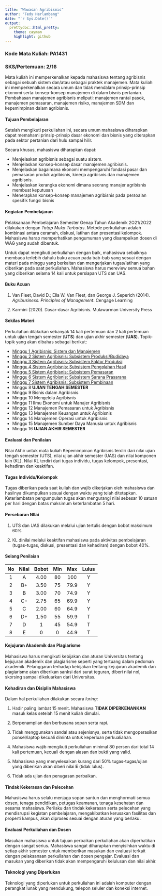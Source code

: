 ```yaml
---
title: "Wawasan Agribisnis"
author: "Tedy Herlambang"
date: "`r Sys.Date()`"
output:
  prettydoc::html_pretty:
    theme: cayman
    highlight: github
---
```


### Kode Mata Kuliah: PA1431
### SKS/Pertemuan: 2/16


Mata kuliah ini memperkenalkan kepada mahasiswa tentang agribisnis sebagai sebuah sistem dan/atau sebagai praktek manajemen. Mata kuliah ini memperkenalkan secara umum dan tidak mendalam prinsip-prinsip ekonomi serta konsep-konsep manajemen di dalam bisnis pertanian. Pembahasan manajemen agribisnis meliputi: manajemen rantai pasok, manajemen pemasaran, manajemen risiko, manajemen SDM dan kepemimpinan dalam agribisnis.

#### Tujuan Pembelajaran

Setelah mengikuti perkuliahan ini, secara umum mahasiswa diharapkan dapat memahami prinsip-prinsip dasar ekonomi dan bisnis yang diterapkan pada sektor pertanian dari hulu sampai hilir.

Secara khusus, mahasiswa diharapkan dapat:

* Menjelaskan agribisnis sebagai suatu sistem.
* Menjelaskan konsep-konsep dasar manajemen agribisnis.
* Menjelaskan bagaimana ekonomi mempengaruhi fondasi pasar dan pemasaran produk agribisnis, kinerja agribisnis dan manajemen agribisnis.
* Menjelaskan kerangka ekonomi dimana seorang manajer agribisnis membuat keputusan
* Menerapkan konsep-konsep manajemen agribisnis pada persoalan spesifik fungsi bisnis


#### Kegiatan Pembelajaran

Pelaksanaan Pembelajaran Semester Genap Tahun Akademik 2O21/2O22 dilakukan dengan *Tatap Muka Terbatas*. Metode perkuliahan adalah kombinasi antara ceramah, diskusi, latihan dan presentasi kelompok. Mahasiswa harap memperhatikan pengumuman yang disampaikan dosen di WAG yang sudah dibentuk. 

Untuk dapat mengikuti perkuliahan dengan baik, mahasiswa sebaiknya membaca terlebih dahulu buku acuan pada bab-bab yang sesuai dengan materi pada minggu yang berkaitan dan mengerjakan tugas/latihan yang diberikan pada saat perkuliahan. Mahasiswa harus mereview semua bahan yang diberikan selama 14 kali untuk persiapan UTS dan UAS. 

#### Buku Acuan

1. Van Fleet, David D.; Ella W. Van Fleet, dan George J. Seperich (2014). *Agribusiness: Principles of Management*. Cengage Learning

2. Karmini (2020). Dasar-dasar Agribisnis. Mulawarman University Press

#### Sekilas Materi

Perkuliahan dilakukan sebanyak 14 kali pertemuan dan 2 kali pertemuan untuk
ujian tengah semester (**UTS**) dan ujian akhir semester (**UAS**). Topik-topik yang akan dibahas sebagai berikut:


* [Minggu 1 Agribisnis: Sistem dan Manajemen](https://bangtedy.github.io/wasagri/materi/minggu1#1)
* [Minggu 2 Sistem Agribisnis: Subsistem Produksi/Budidaya](https://bangtedy.github.io/wasagri/materi/minggu2#1)
* [Minggu 3 Sistem Agribisnis: Subsistem Faktor Produksi](https://bangtedy.github.io/wasagri/materi/minggu3#1)
* [Minggu 4 Sistem Agribisnis: Subsistem Pengolahan Hasil](https://bangtedy.github.io/wasagri/materi/minggu4#1)
* [Minggu 5 Sistem Agribisnis: Subsistem Pemasaran](https://bangtedy.github.io/wasagri/materi/minggu5#1)
* [Minggu 6 Sistem Agribisnis: Subsistem Sarana Prasarana](https://bangtedy.github.io/wasagri/materi/minggu6#1)
* [Minggu 7 Sistem Agribisnis: Subsistem Pembinaan](https://bangtedy.github.io/wasagri/materi/minggu8#1)
* Minggu 8 **UJIAN TENGAH SEMESTER**
* Minggu 9 Bisnis dalam Agribisnis 
* Minggu 10 Mengelola Agribisnis
* Minggu 11 Ilmu Ekonomi untuk Manajer Agribisnis
* Minggu 12 Manajemen Pemasaran untuk Agribisnis
* Minggu 13 Manajemen Keuangan untuk Agribisnis
* Minggu 14 Manajemen Operasi untuk Agribisnis
* Minggu 15 Manajemen Sumber Daya Manusia untuk Agribisnis
* Minggu 16 **UJIAN AKHIR SEMESTER**

#### Evaluasi dan Penilaian

Nilai Akhir untuk mata kuliah Kepemimpinan Agribisnis terdiri dari nilai ujian tengah semester (UTS), nilai ujian akhir semester (UAS) dan nilai komponen lain (KL). Nilai KL terdiri dari tugas individu, tugas kelompok, presentasi, kehadiran dan keaktifan. 

#### Tugas Individu/Kelompok

Tugas diberikan pada saat kuliah dan wajib dikerjakan oleh mahasiswa dan
hasilnya dikumpulkan sesuai dengan waktu yang telah ditetapkan. Keterlambatan pengumpulan tugas akan mengurangi nilai sebesar 10 satuan per hari dengan batas maksimum keterlambatan 5 hari.

#### Persebaran NIlai

1. UTS dan UAS dilakukan melalui ujian tertulis dengan bobot maksimum 60%

2. KL dinilai melalui keaktifan mahasiswa pada aktivitas pembelajaran (tugas-tugas, diskusi, presentasi dan kehadiran) dengan bobot 40%.

#### Selang Penilaian

|No|Nilai|Bobot|Min|Max|Lulus|
|:---:|:---:|:---:|:---:|:---:|:---:|
|1  | A |4.00|80|100|Y|
|2  |B+|3.50|75|79.9|Y|
|3 | B |3.00 | 70|74.9|Y|
|4 | C+ | 2.75| 65| 69.9| Y|
|5|C|2.00|60|64.9|Y|
|6|D+|1.50| 55 |59.9| T|
|7|D|1| 45|54.9| T|
|8|E|0|0|44.9| T|

#### Kejujuran Akademik dan Plagiarisme 

Mahasiswa harus mengikuti kebijakan dan aturan Universitas tentang kejujuran akademik dan plagiarisme seperti yang tertuang dalam pedoman akademik. Pelanggaran terhadap kebijakan tentang kejujuran akademik dan plagiarisme akan diberikan sanksi dari surat teguran, diberi nilai nol, skorsing sampai dikeluarkan dari Universitas.

#### Kehadiran dan Disiplin Mahasiswa

Dalam hal perkuliahan dilakukan secara *luring*:

1. Hadir paling lambat 15 menit. Mahasiswa **TIDAK DIPERKENANKAN** masuk kelas setelah 15 menit kuliah dimulai.

2. Berpenampilan dan berbusana sopan serta rapi.

3. Tidak menggunakan sandal atau sejenisnya, serta tidak mengoperasikan ponsel/laptop kecuali diminta untuk keperluan perkualiahan.

4. Mahasiswa wajib mengikuti perkuliahan minimal 80 persen dari total 14 kali pertemuan, kecuali dengan alasan dan bukti yang valid.

5. Mahasiswa yang menyelesaikan kurang dari 50% tugas-tugas/ujian yang diberikan akan diberi nilai **E** (tidak lulus). 

6. Tidak ada ujian dan penugasan perbaikan.

#### Tindak Kekerasan dan Pelecehan

Mahasiswa harus selalu menjaga sopan santun dan menghormati semua dosen, tenaga pendidikan, petugas keamanan, tenaga kesehatan dan sesama mahasiswa. Perilaku dan tindak kekerasan serta pelecehan yang mendisrupsi kegiatan pembelajaran, mengakibatkan kerusakan fasilitas dan properti kampus, akan diproses sesuai dengan aturan yang berlaku.

#### Evaluasi Perkuliahan dan Dosen

Masukan mahasiswa untuk tujuan perbaikan perkuliahan akan diperhatikan dengan sangat serius. Mahasiswa sangat diharapkan menyisihkan waktu di setiap akhir semester untuk memberikan masukan dan evaluasi terkait dengan pelaksanaan perkuliahan dan dosen pengajar. Evaluasi dan masukan yang diberikan tidak akan mempengaruhi kelulusan dan nilai akhir.

#### Teknologi yang Diperlukan

Teknologi yang diperlukan untuk perkuliahan ini adalah komputer dengan perangkat lunak yang mendukung, telepon seluler dan koneksi internet. 